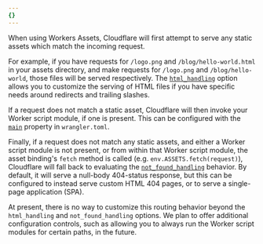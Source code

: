```yaml
---
{}
---
```


When using Workers Assets, Cloudflare will first attempt to serve any static assets which match the incoming request.

For example, if you have requests for `/logo.png` and `/blog/hello-world.html` in your assets directory, and make requests for `/logo.png` and `/blog/hello-world`, those files will be served respectively. The [`html_handling`](/workers/configuration/assets/#html_handling) option allows you to customize the serving of HTML files if you have specific needs around redirects and trailing slashes.

If a request does not match a static asset, Cloudflare will then invoke your Worker script module, if one is present. This can be configured with the [`main`](/workers/wrangler/configuration/#inheritable-keys) property in `wrangler.toml`.

Finally, if a request does not match any static assets, and either a Worker script module is not present, or from within that Worker script module, the asset binding's `fetch` method is called (e.g. `env.ASSETS.fetch(request)`), Cloudflare will fall back to evaluating the [`not_found_handling`](/workers/configuration/assets/#not_found_handling) behavior. By default, it will serve a null-body 404-status response, but this can be configured to instead serve custom HTML 404 pages, or to serve a single-page application (SPA).

At present, there is no way to customize this routing behavior beyond the `html_handling` and `not_found_handling` options. We plan to offer additional configuration controls, such as allowing you to always run the Worker script modules for certain paths, in the future.
